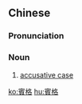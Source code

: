 {{also|宾格}}
==Chinese==
{{zh-forms|s=宾格}}

===Pronunciation===
{{zh-pron
|m=bīngé
|c=ban1 gaak3
|cat=n
}}

===Noun===
{{zh-noun}}

# [[accusative case]]

{{zh-cat|Grammar}}

[[ko:賓格]]
[[hu:賓格]]